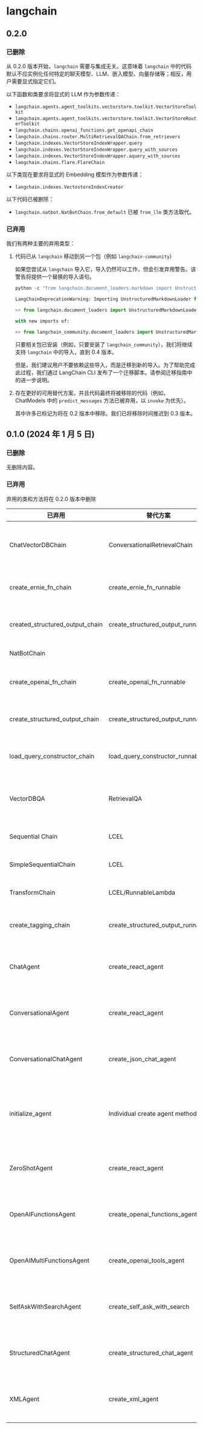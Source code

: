# langchain

## 0.2.0

### 已删除

从 0.2.0 版本开始，`langchain` 需要与集成无关。这意味着 `langchain` 中的代码默认不应实例化任何特定的聊天模型、LLM、嵌入模型、向量存储等；相反，用户需要显式指定它们。

以下函数和类要求将显式的 LLM 作为参数传递：

- `langchain.agents.agent_toolkits.vectorstore.toolkit.VectorStoreToolkit`
- `langchain.agents.agent_toolkits.vectorstore.toolkit.VectorStoreRouterToolkit`
- `langchain.chains.openai_functions.get_openapi_chain`
- `langchain.chains.router.MultiRetrievalQAChain.from_retrievers`
- `langchain.indexes.VectorStoreIndexWrapper.query`
- `langchain.indexes.VectorStoreIndexWrapper.query_with_sources`
- `langchain.indexes.VectorStoreIndexWrapper.aquery_with_sources`
- `langchain.chains.flare.FlareChain`

以下类现在要求将显式的 Embedding 模型作为参数传递：

- `langchain.indexes.VectostoreIndexCreator`

以下代码已被删除：

- `langchain.natbot.NatBotChain.from_default` 已被 `from_llm` 类方法取代。

### 已弃用

我们有两种主要的弃用类型：

1.  代码已从 `langchain` 移动到另一个包（例如 `langchain-community`）

    如果您尝试从 `langchain` 导入它，导入仍然可以工作，但会引发弃用警告。该警告将提供一个替换的导入语句。

    ```python
    python -c "from langchain.document_loaders.markdown import UnstructuredMarkdownLoader"

    ```

    ```python
    LangChainDeprecationWarning: Importing UnstructuredMarkdownLoader from langchain.document_loaders is deprecated. Please replace deprecated imports:

    >> from langchain.document_loaders import UnstructuredMarkdownLoader

    with new imports of:

    >> from langchain_community.document_loaders import UnstructuredMarkdownLoader
    ```

    只要相关包已安装（例如，只要安装了 `langchain_community`），我们将继续支持 `langchain` 中的导入，直到 0.4 版本。

    但是，我们建议用户不要依赖这些导入，而是迁移到新的导入。为了帮助完成此过程，我们通过 LangChain CLI 发布了一个迁移脚本。请参阅迁移指南中的进一步说明。

2.  存在更好的可用替代方案，并且代码最终将被移除的代码（例如，ChatModels 中的 `predict_messages` 方法已被弃用，以 `invoke` 为优先）。

    其中许多已标记为将在 0.2 版本中移除。我们已将移除时间推迟到 0.3 版本。


## 0.1.0 (2024 年 1 月 5 日)

### 已删除

无删除内容。

### 已弃用

弃用的类和方法将在 0.2.0 版本中删除

| 已弃用                      | 替代方案                       | 原因                                         |
|---------------------------------|-----------------------------------|------------------------------------------------|
| ChatVectorDBChain               | ConversationalRetrievalChain      | 对所有检索器更为通用                         |
| create_ernie_fn_chain           | create_ernie_fn_runnable          | 在后台使用 LCEL                        |
| created_structured_output_chain | create_structured_output_runnable | 在后台使用 LCEL                        |
| NatBotChain                     |                                   | 未使用                                       |
| create_openai_fn_chain          | create_openai_fn_runnable         | 在后台使用 LCEL                        |
| create_structured_output_chain  | create_structured_output_runnable | 在后台使用 LCEL                        |
| load_query_constructor_chain    | load_query_constructor_runnable   | 在后台使用 LCEL                        |
| VectorDBQA                      | RetrievalQA                       | 对所有检索器更为通用                         |
| Sequential Chain                | LCEL                              | 被 LCEL 取代                               |
| SimpleSequentialChain           | LCEL                              | 被 LCEL 取代                               |
| TransformChain                  | LCEL/RunnableLambda               | 被 LCEL 取代                               |
| create_tagging_chain            | create_structured_output_runnable | 在后台使用 LCEL                        |
| ChatAgent                       | create_react_agent                | 使用 LCEL 构建器而非类                  |
| ConversationalAgent             | create_react_agent                | 使用 LCEL 构建器而非类                  |
| ConversationalChatAgent         | create_json_chat_agent            | 使用 LCEL 构建器而非类                  |
| initialize_agent                | Individual create agent methods   | 单独的 create agent 方法更清晰           |
| ZeroShotAgent                   | create_react_agent                | 使用 LCEL 构建器而非类                  |
| OpenAIFunctionsAgent            | create_openai_functions_agent     | 使用 LCEL 构建器而非类                      |
| OpenAIMultiFunctionsAgent       | create_openai_tools_agent         | 使用 LCEL 构建器而非类                      |
| SelfAskWithSearchAgent          | create_self_ask_with_search       | 使用 LCEL 构建器而非类                      |
| StructuredChatAgent             | create_structured_chat_agent      | 使用 LCEL 构建器而非类                      |
| XMLAgent                        | create_xml_agent                  | 使用 LCEL 构建器而非类                      |